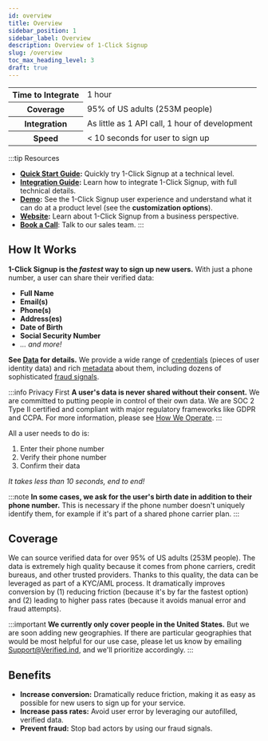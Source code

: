 ```yaml
---
id: overview
title: Overview
sidebar_position: 1
sidebar_label: Overview
description: Overview of 1-Click Signup
slug: /overview
toc_max_heading_level: 3
draft: true
---
```



<MigrationAdmonition/>


<table>
    <tr>
        <th>Time to Integrate</th>
        <td>1 hour</td>
    </tr>
    <tr>
        <th>Coverage</th>
        <td>95% of US adults (253M people)</td>
    </tr>
    <tr>
        <th>Integration</th>
        <td>As little as 1 API call, 1 hour of development</td>
    </tr>
    <tr>
        <th>Speed</th>
        <td>< 10 seconds for user to sign up</td>
    </tr>
</table>


:::tip Resources
- **[Quick Start Guide](./quick-start-guide):** Quickly try 1-Click Signup at a technical level.
- **[Integration Guide](./integration-guide):** Learn how to integrate 1-Click Signup, with full technical details.
- **[Demo](https://1-click.demo.verified.inc):** See the 1-Click Signup user experience and understand what it can do at a product level (see the **customization options**).
- **[Website](https://verified.inc):** Learn about 1-Click Signup from a business perspective.
- **[Book a Call](https://calendly.com/verified-inc/intro-with-verified?text_color=000000&primary_color=0dbc3d)**: Talk to our sales team.
:::

## How It Works

**1-Click Signup is the _fastest_ way to sign up new users.** With just a phone number, a user can share their verified data:
- **Full Name**
- **Email(s)**
- **Phone(s)**
- **Address(es)**
- **Date of Birth**
- **Social Security Number**
- _... and more!_

**See [Data](./data) for details.** We provide a wide range of [credentials](./data#credentials) (pieces of user identity data) and rich [metadata](./data#metadata) about them, including dozens of sophisticated [fraud signals](./data#fraud-signals).

:::info Privacy First
**A user's data is never shared without their consent.** We are committed to putting people in control of their own data. We are SOC 2 Type II certified and compliant with major regulatory frameworks like GDPR and CCPA. For more information, please see [How We Operate](https://www.verified.inc/how-we-operate).
:::

All a user needs to do is:
1. Enter their phone number
2. Verify their phone number
3. Confirm their data

_It takes less than 10 seconds, end to end!_

:::note
**In some cases, we ask for the user's birth date in addition to their phone number.** This is necessary if the phone number doesn't uniquely identify them, for example if it's part of a shared phone carrier plan.
:::


## Coverage

We can source verified data for over 95% of US adults (253M people). The data is extremely high quality because it comes from phone carriers, credit bureaus, and other trusted providers. Thanks to this quality, the data can be leveraged as part of a KYC/AML process. It dramatically improves conversion by (1) reducing friction (because it's by far the fastest option) and (2) leading to higher pass rates (because it avoids manual error and fraud attempts). 

:::important
**We currently only cover people in the United States.** But we are soon adding new geographies. If there are particular geographies that would be most helpful for our use case, please let us know by emailing Support@Verified.ind, and we'll prioritize accordingly.
:::


## Benefits

- **Increase conversion:** Dramatically reduce friction, making it as easy as possible for new users to sign up for your service.
- **Increase pass rates:** Avoid user error by leveraging our autofilled, verified data.
- **Prevent fraud:** Stop bad actors by using our fraud signals.